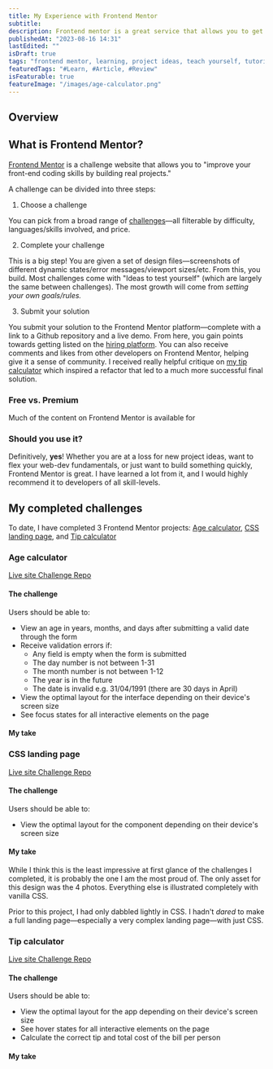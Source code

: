 ```yaml
---
title: My Experience with Frontend Mentor
subtitle:
description: Frontend mentor is a great service that allows you to get a taste of what the actual day-to-day is like for a web developer
publishedAt: "2023-08-16 14:31"
lastEdited: ""
isDraft: true
tags: "frontend mentor, learning, project ideas, teach yourself, tutorial hell"
featuredTags: "#Learn, #Article, #Review"
isFeaturable: true
featureImage: "/images/age-calculator.png"
---
```


## Overview

## What is Frontend Mentor?

[Frontend Mentor](frontendmentor.io) is a challenge website that allows you to "improve your front-end coding skills by building real projects."

A challenge can be divided into three steps:

1. Choose a challenge

You can pick from a broad range of [challenges](https://www.frontendmentor.io/challenges)—all filterable by difficulty, languages/skills involved, and price.

2. Complete your challenge

This is a big step! You are given a set of design files—screenshots of different dynamic states/error messages/viewport sizes/etc. From this, you build. Most challenges come with "Ideas to test yourself" (which are largely the same between challenges). The most growth will come from _setting your own goals/rules._

3. Submit your solution

You submit your solution to the Frontend Mentor platform—complete with a link to a Github repository and a live demo. From here, you gain points towards getting listed on the [hiring platform](https://hiring.frontendmentor.io/). You can also receive comments and likes from other developers on Frontend Mentor, helping give it a sense of community. I received really helpful critique on [my tip calculator](https://www.frontendmentor.io/solutions/responsive-tip-calculator-with-vanilla-js-and-css-ziYZ3zbj_m#feedback) which inspired a refactor that led to a much more successful final solution.

### Free vs. Premium

Much of the content on Frontend Mentor is available for

### Should you use it?

Definitively, **yes**! Whether you are at a loss for new project ideas, want to flex your web-dev fundamentals, or just want to build something quickly, Frontend Mentor is great. I have learned a lot from it, and I would highly recommend it to developers of all skill-levels.

## My completed challenges

To date, I have completed 3 Frontend Mentor projects: [Age calculator](#age-calculator), [CSS landing page](#css-landing-page), and [Tip calculator](#tip-calculator)

### Age calculator

<ArticleImage
  src="/images/age-calculator.png"
  alt="Screenshot of age calculator"
  imageClass="w-full h-auto"
  parentClass="w-full lg:max-h-[250px] max-h-[100px] flex items-center"
/>

<div className="w-full text-center flex justify-evenly font-bold ">
  <a
    href="https://frontend-mentor-age-calculator-khaki.vercel.app/"
    target="_blank"
  >
    Live site
  </a>
  <a
    href="https://www.frontendmentor.io/challenges/age-calculator-app-dF9DFFpj-Q"
    target="_blank"
  >
    Challenge
  </a>
  <a
    href="https://github.com/jacqueschuis/frontend-mentor/tree/main/age-calculator"
    target="_blank"
  >
    Repo
  </a>
</div>

#### The challenge

Users should be able to:

- View an age in years, months, and days after submitting a valid date through the form
- Receive validation errors if:
  - Any field is empty when the form is submitted
  - The day number is not between 1-31
  - The month number is not between 1-12
  - The year is in the future
  - The date is invalid e.g. 31/04/1991 (there are 30 days in April)
- View the optimal layout for the interface depending on their device's screen size
- See focus states for all interactive elements on the page

#### My take

### CSS landing page

<ArticleImage
  src="/images/css-landing.png"
  alt="Screenshot of age calculator"
  imageClass="w-full h-auto"
  parentClass="w-full lg:max-h-[250px] max-h-[100px] flex items-center"
/>

<div className="w-full text-center flex justify-evenly font-bold ">
  <a
    href="https://frontend-mentor-css-illustration.vercel.app/"
    target="_blank"
  >
    Live site
  </a>
  <a
    href="https://www.frontendmentor.io/challenges/chat-app-css-illustration-O5auMkFqY"
    target="_blank"
  >
    Challenge
  </a>
  <a
    href="https://github.com/jacqueschuis/frontend-mentor/tree/main/css-illustration"
    target="_blank"
  >
    Repo
  </a>
</div>

#### The challenge

Users should be able to:

- View the optimal layout for the component depending on their device's screen size

#### My take

While I think this is the least impressive at first glance of the challenges I completed, it is probably the one I am the most proud of. The only asset for this design was the 4 photos. Everything else is illustrated completely with vanilla CSS.

Prior to this project, I had only dabbled lightly in CSS. I hadn't _dared_ to make a full landing page—especially a very complex landing page—with just CSS.

### Tip calculator

<ArticleImage
  src="/images/tip-calculator.png"
  alt="Screenshot of age calculator"
  imageClass="w-full h-auto"
  parentClass="w-full lg:max-h-[250px] max-h-[150px] flex items-start"
/>

<div className="w-full text-center flex justify-evenly font-bold ">
  <a
    href="https://frontend-mentor-tip-calculator-omega.vercel.app/"
    target="_blank"
  >
    Live site
  </a>
  <a
    href="https://www.frontendmentor.io/challenges/tip-calculator-app-ugJNGbJUX"
    target="_blank"
  >
    Challenge
  </a>
  <a
    href="https://github.com/jacqueschuis/frontend-mentor/tree/main/tip-calculator"
    target="_blank"
  >
    Repo
  </a>
</div>

#### The challenge

Users should be able to:

- View the optimal layout for the app depending on their device's screen size
- See hover states for all interactive elements on the page
- Calculate the correct tip and total cost of the bill per person

#### My take

<Author />
